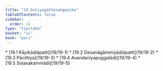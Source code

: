 ```yaml
---
title: "19 Dutiyagāthāsaṅgaṇika"
tableOfContents: false
sidebar:
  order: 12
type: "tipitaka"
basket: "vi"
book: "pari"
---
```



<DynamicBreadcrumb />



<TableOfContents book="pari" section="19">
* [19.1 Kāyikādiāpatti](19/19-1)
* [19.2 Desanāgāminiyādiāpatti](19/19-2)
* [19.3 Pācittiya](19/19-3)
* [19.4 Avandanīyapuggalādi](19/19-4)
* [19.5 Soḷasakammādi](19/19-5)
</TableOfContents>